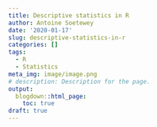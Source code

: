 ```yaml
---
title: Descriptive statistics in R
author: Antoine Soetewey
date: '2020-01-17'
slug: descriptive-statistics-in-r
categories: []
tags:
  - R
  - Statistics
meta_img: image/image.png
# description: Description for the page.
output:
  blogdown::html_page:
    toc: true
draft: true
---
```

